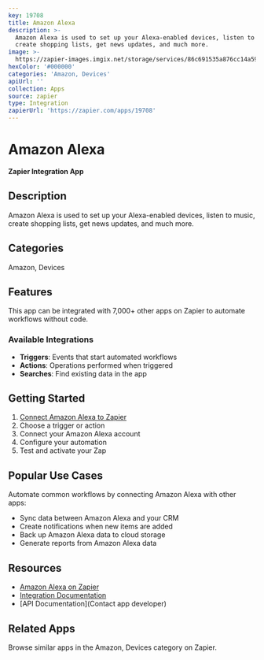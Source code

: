 ```yaml
---
key: 19708
title: Amazon Alexa
description: >-
  Amazon Alexa is used to set up your Alexa-enabled devices, listen to music,
  create shopping lists, get news updates, and much more.
image: >-
  https://zapier-images.imgix.net/storage/services/86c691535a876cc14a59ed7216b80ae5.png?auto=format%2Ccompress&ixlib=python-3.0.0&q=50
hexColor: '#000000'
categories: 'Amazon, Devices'
apiUrl: ''
collection: Apps
source: zapier
type: Integration
zapierUrl: 'https://zapier.com/apps/19708'
---
```

# Amazon Alexa

**Zapier Integration App**

## Description

Amazon Alexa is used to set up your Alexa-enabled devices, listen to music, create shopping lists, get news updates, and much more.

## Categories

Amazon, Devices

## Features

This app can be integrated with 7,000+ other apps on Zapier to automate workflows without code.

### Available Integrations

- **Triggers**: Events that start automated workflows
- **Actions**: Operations performed when triggered
- **Searches**: Find existing data in the app

## Getting Started

1. [Connect Amazon Alexa to Zapier](https://zapier.com/apps/19708)
2. Choose a trigger or action
3. Connect your Amazon Alexa account
4. Configure your automation
5. Test and activate your Zap

## Popular Use Cases

Automate common workflows by connecting Amazon Alexa with other apps:

- Sync data between Amazon Alexa and your CRM
- Create notifications when new items are added
- Back up Amazon Alexa data to cloud storage
- Generate reports from Amazon Alexa data

## Resources

- [Amazon Alexa on Zapier](https://zapier.com/apps/19708)
- [Integration Documentation](https://zapier.com/apps/19708/integrations)
- [API Documentation](Contact app developer)

## Related Apps

Browse similar apps in the Amazon, Devices category on Zapier.

